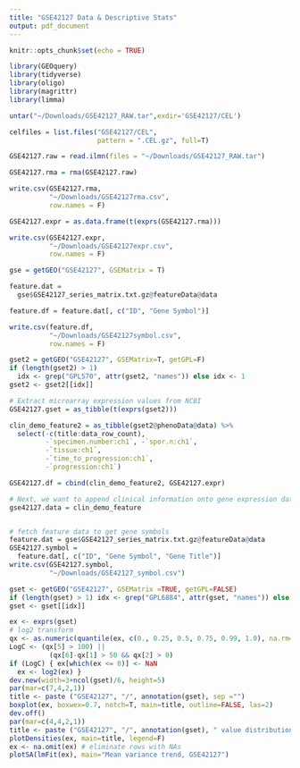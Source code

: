 ```yaml
---
title: "GSE42127 Data & Descriptive Stats"
output: pdf_document
---
```


```r
knitr::opts_chunk$set(echo = TRUE)
```

```r
library(GEOquery) 
library(tidyverse)
library(oligo)
library(magrittr)
library(limma)
```

```r

untar("~/Downloads/GSE42127_RAW.tar",exdir='GSE42127/CEL')

celfiles = list.files("GSE42127/CEL",
                      pattern = ".CEL.gz", full=T)

GSE42127.raw = read.ilmn(files = "~/Downloads/GSE42127_RAW.tar")

GSE42127.rma = rma(GSE42127.raw)

write.csv(GSE42127.rma, 
          "~/Downloads/GSE42127rma.csv",
          row.names = F)

GSE42127.expr = as.data.frame(t(exprs(GSE42127.rma)))

write.csv(GSE42127.expr, 
          "~/Downloads/GSE42127expr.csv",
          row.names = F)

gse = getGEO("GSE42127", GSEMatrix = T)

feature.dat = 
  gse$GSE42127_series_matrix.txt.gz@featureData@data

feature.df = feature.dat[, c("ID", "Gene Symbol")]

write.csv(feature.df, 
          "~/Downloads/GSE42127symbol.csv", 
          row.names = F)
```

```r
gset2 = getGEO("GSE42127", GSEMatrix=T, getGPL=F)
if (length(gset2) > 1) 
  idx <- grep("GPL570", attr(gset2, "names")) else idx <- 1
gset2 <- gset2[[idx]]

# Extract microarray expression values from NCBI
GSE42127.gset = as_tibble(t(exprs(gset2)))

clin_demo_feature2 = as_tibble(gset2@phenoData@data) %>%
  select(-c(title:data_row_count), 
         -`specimen.number:ch1`, -`spor.n:ch1`, 
         -`tissue:ch1`,
         -`time_to_progression:ch1`,
         -`progression:ch1`)

GSE42127.df = cbind(clin_demo_feature2, GSE42127.expr)

# Next, we want to append clinical information onto gene expression data
gse42127.data = clin_demo_feature 


# fetch feature data to get gene symbols
feature.dat = gse$GSE42127_series_matrix.txt.gz@featureData@data 
GSE42127.symbol = 
  feature.dat[, c("ID", "Gene Symbol", "Gene Title")]
write.csv(GSE42127.symbol, 
          "~/Downloads/GSE42127_symbol.csv")

```


```r
gset <- getGEO("GSE42127", GSEMatrix =TRUE, getGPL=FALSE)
if (length(gset) > 1) idx <- grep("GPL6884", attr(gset, "names")) else idx <- 1
gset <- gset[[idx]]

ex <- exprs(gset)
# log2 transform
qx <- as.numeric(quantile(ex, c(0., 0.25, 0.5, 0.75, 0.99, 1.0), na.rm=T))
LogC <- (qx[5] > 100) ||
          (qx[6]-qx[1] > 50 && qx[2] > 0)
if (LogC) { ex[which(ex <= 0)] <- NaN
  ex <- log2(ex) }
dev.new(width=3+ncol(gset)/6, height=5)
par(mar=c(7,4,2,1))
title <- paste ("GSE42127", "/", annotation(gset), sep ="")
boxplot(ex, boxwex=0.7, notch=T, main=title, outline=FALSE, las=2)
dev.off()
par(mar=c(4,4,2,1))
title <- paste ("GSE42127", "/", annotation(gset), " value distribution", sep ="")
plotDensities(ex, main=title, legend=F)
ex <- na.omit(ex) # eliminate rows with NAs
plotSA(lmFit(ex), main="Mean variance trend, GSE42127")
```

```r

```



